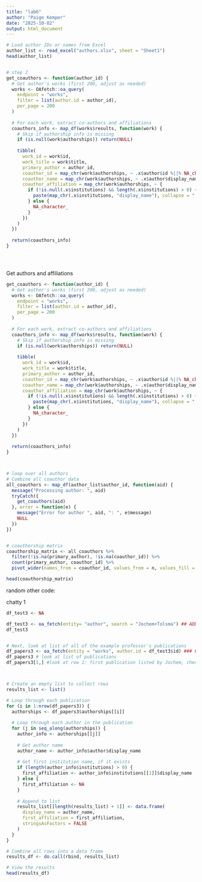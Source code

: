 ```yaml
---
title: "lab6"
author: "Paige Kemper"
date: "2025-10-02"
output: html_document
---
```

```r
# Load author IDs or names from Excel
author_list <- read_excel("authors.xlsx", sheet = "Sheet1")
head(author_list)


# step 2
get_coauthors <- function(author_id) {
  # Get author's works (first 200, adjust as needed)
  works <- OAfetch::oa_query(
    endpoint = "works",
    filter = list(author.id = author_id),
    per_page = 200
  )
  
  # For each work, extract co-authors and affiliations
  coauthors_info <- map_df(works$results, function(work) {
    # Skip if authorship info is missing
    if (is.null(work$authorships)) return(NULL)
    
    tibble(
      work_id = work$id,
      work_title = work$title,
      primary_author = author_id,
      coauthor_id = map_chr(work$authorships, ~ .x$author$id %||% NA_character_),
      coauthor_name = map_chr(work$authorships, ~ .x$author$display_name %||% NA_character_),
      coauthor_affiliation = map_chr(work$authorships, ~ {
        if (!is.null(.x$institutions) && length(.x$institutions) > 0) {
          paste(map_chr(.x$institutions, "display_name"), collapse = "; ")
        } else {
          NA_character_
        }
      })
    )
  })
  
  return(coauthors_info)
}





```



Get authors and affiliations
```r
get_coauthors <- function(author_id) {
  # Get author's works (first 200, adjust as needed)
  works <- OAfetch::oa_query(
    endpoint = "works",
    filter = list(author.id = author_id),
    per_page = 200
  )
  
  # For each work, extract co-authors and affiliations
  coauthors_info <- map_df(works$results, function(work) {
    # Skip if authorship info is missing
    if (is.null(work$authorships)) return(NULL)
    
    tibble(
      work_id = work$id,
      work_title = work$title,
      primary_author = author_id,
      coauthor_id = map_chr(work$authorships, ~ .x$author$id %||% NA_character_),
      coauthor_name = map_chr(work$authorships, ~ .x$author$display_name %||% NA_character_),
      coauthor_affiliation = map_chr(work$authorships, ~ {
        if (!is.null(.x$institutions) && length(.x$institutions) > 0) {
          paste(map_chr(.x$institutions, "display_name"), collapse = "; ")
        } else {
          NA_character_
        }
      })
    )
  })
  
  return(coauthors_info)
}



# loop over all authors
# Combine all coauthor data
all_coauthors <- map_df(author_list$author_id, function(aid) {
  message("Processing author: ", aid)
  tryCatch({
    get_coauthors(aid)
  }, error = function(e) {
    message("Error for author ", aid, ": ", e$message)
    NULL
  })
})


# coauthorship matrix
coauthorship_matrix <- all_coauthors %>%
  filter(!is.na(primary_author), !is.na(coauthor_id)) %>%
  count(primary_author, coauthor_id) %>%
  pivot_wider(names_from = coauthor_id, values_from = n, values_fill = 0)

head(coauthorship_matrix)

```




random other code: 


chatty 1
```r

df_test3 <- NA

df_test3 <- oa_fetch(entity= "author", search = "Jochem+Tolsma") ## ADD FILTER FOR UNIVERSITY)
df_test3


# Next, look at list of all of the example professor's publications
df_papers3 <- oa_fetch(entity = "works", author.id = df_test3$id) ### FOR FUTURE REF: for i:(end of list of authors)
df_papers3 # look at list of publications
df_papers3[1,] #look at row 1: first publication listed by Jochem, check that matches above



# Create an empty list to collect rows
results_list <- list()

# Loop through each publication
for (i in 1:nrow(df_papers3)) {
  authorships <- df_papers3$authorships[[i]]
  
  # Loop through each author in the publication
  for (j in seq_along(authorships)) {
    author_info <- authorships[[j]]
    
    # Get author name
    author_name <- author_info$author$display_name
    
    # Get first institution name, if it exists
    if (length(author_info$institutions) > 0) {
      first_affiliation <- author_info$institutions[[1]]$display_name
    } else {
      first_affiliation <- NA
    }
    
    # Append to list
    results_list[[length(results_list) + 1]] <- data.frame(
      display_name = author_name,
      first_affiliation = first_affiliation,
      stringsAsFactors = FALSE
    )
  }
}

# Combine all rows into a data frame
results_df <- do.call(rbind, results_list)

# View the results
head(results_df)
```


